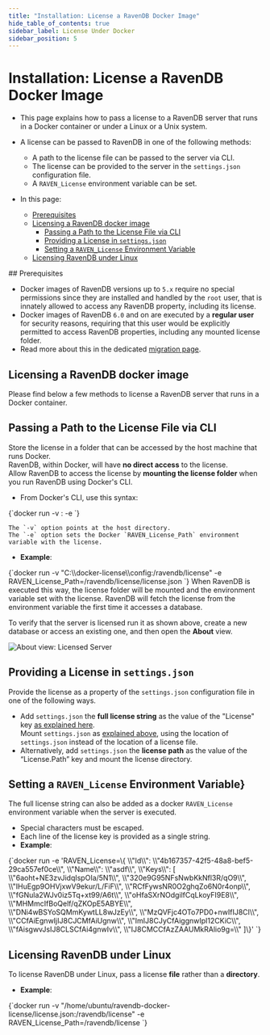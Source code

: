 ```yaml
---
title: "Installation: License a RavenDB Docker Image"
hide_table_of_contents: true
sidebar_label: License Under Docker
sidebar_position: 5
---
```



# Installation: License a RavenDB Docker Image
<Admonition type="note" title="">

* This page explains how to pass a license to a RavenDB server that runs 
  in a Docker container or under a Linux or a Unix system.  
* A license can be passed to RavenDB in one of the following methods:  
   * A path to the license file can be passed to the server via CLI.  
   * The license can be provided to the server in the `settings.json` 
     configuration file.  
   * A `RAVEN_License` environment variable can be set.  

* In this page:  
  * [Prerequisites](../../start/licensing/license-under-docker.mdx#prerequisites)  
  * [Licensing a RavenDB docker image](../../start/licensing/license-under-docker.mdx#licensing-a-ravendb-docker-image)  
     * [Passing a Path to the License File via CLI](../../start/licensing/license-under-docker.mdx#passing-a-path-to-the-license-file-via-cli)  
     * [Providing a License in `settings.json`](../../start/licensing/license-under-docker.mdx#providing-a-license-in-)  
     * [Setting a `RAVEN_License` Environment Variable](../../start/licensing/license-under-docker.mdx#setting-a--environment-variable)  
  * [Licensing RavenDB under Linux](../../start/licensing/license-under-docker.mdx#licensing-ravendb-under-linux)  

</Admonition>
## Prerequisites

* Docker images of RavenDB versions up to `5.x` require no special permissions 
  since they are installed and handled by the `root` user, that is innately allowed 
  to access any RavenDB property, including its license.  
* Docker images of RavenDB `6.0` and on are executed by a **regular user** for 
  security reasons, requiring that this user would be explicitly permitted to access 
  RavenDB properties, including any mounted license folder.  
* Read more about this in the dedicated [migration page](../../migration/server/docker.mdx).  


## Licensing a RavenDB docker image  

Please find below a few methods to license a RavenDB server that runs in a Docker container.  

## Passing a Path to the License File via CLI

Store the license in a folder that can be accessed by the host machine that runs Docker.  
RavenDB, within Docker, will have **no direct access** to the license.  
Allow RavenDB to access the license by **mounting the license folder** when you run RavenDB 
using Docker's CLI.  

* From Docker's CLI, use this syntax:  
<TabItem value="json" label="json">
<CodeBlock language="json">
{`docker run -v <host_dir>:<container_dir> -e <env.var>
`}
</CodeBlock>
</TabItem>
  
    The `-v` option points at the host directory.  
    The `-e` option sets the Docker `RAVEN_License_Path` environment variable with the license.  

* **Example**:  
<TabItem value="json" label="json">
<CodeBlock language="json">
{`docker run -v "C:\\docker-license\\config:/ravendb/license" -e RAVEN_License_Path=/ravendb/license/license.json  
`}
</CodeBlock>
</TabItem>
  When RavenDB is executed this way, the license folder will be mounted and the environment variable set with the license.  
  RavenDB will fetch the license from the environment variable the first time it accesses a database.  

To verify that the server is licensed run it as shown above, create a new database or access an existing one, 
and then open the **About** view.   

![About view: Licensed Server](./assets/licensed-server.png)

## Providing a License in `settings.json`

Provide the license as a property of the `settings.json` configuration file in one of the following ways.  

* Add `settings.json` the **full license string** as the value of the "License" key 
  [as explained here](../../server/configuration/license-configuration.mdx).  
  Mount `settings.json` as [explained above](../../start/licensing/license-under-docker.mdx#passing-a-path-to-the-license-file-via-cli), 
  using the location of `settings.json` instead of the location of a license file.  
* Alternatively, add `settings.json` the **license path** as the value of the “License.Path” key and mount the license directory.  

## Setting a `RAVEN_License` Environment Variable}  

The full license string can also be added as a docker `RAVEN_License` environment variable when the server is executed.  

* Special characters must be escaped.  
* Each line of the license key is provided as a single string.  
* **Example**:  
<TabItem value="json" label="json">
<CodeBlock language="json">
{`docker run -e 'RAVEN_License=\{ 
 \\"Id\\": \\"4b167357-42f5-48a8-bef5-29ca557ef0ce\\",  
 \\"Name\\": \\"asdf\\",   \\"Keys\\": [
   \\"6aoht+NE3zvJidqIspOIa/5N1\\",
   \\"320e9G95NFsNwbKkNfl3R/qO9\\",
   \\"IHuEgp9OHVjxwV9ekur/L/FiF\\",
   \\"RCfFywsNR0O2ghqZo6N0r4onp\\",
   \\"fGNula2WJv0iz5Tq+xt99/A6t\\",
   \\"oHfaSXrNOdgilfCqLkoyFI9E8\\",
   \\"MHMmcIfBoQelf/qZKOpE5ABYE\\",
   \\"DNi4wBSYoSQMmKywtLL8wJzEy\\",
   \\"MzQVFjc4OTo7PD0+nwIfIJ8CI\\",
   \\"CCfAiEgnwIjIJ8CJCMfAiUgnw\\",
   \\"ImIJ8CJyCfAiggnwIpI12CKiC\\",
   \\"fAisgwvJsIJ8CLSCfAi4gnwIv\\",
   \\"IJ8CMCCfAzZAAUMkRAlio9g=\\"  ]\}'
`}
</CodeBlock>
</TabItem>



## Licensing RavenDB under Linux  

To license RavenDB under Linux, pass a license **file** rather than a **directory**.  

* **Example**:  
<TabItem value="json" label="json">
<CodeBlock language="json">
{`docker run -v "/home/ubuntu/ravendb-docker-license/license.json:/ravendb/license" -e RAVEN_License_Path=/ravendb/license
`}
</CodeBlock>
</TabItem>




